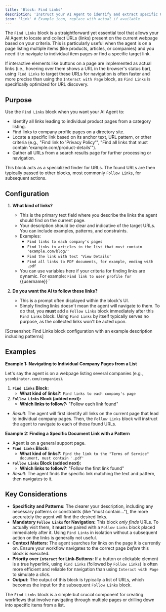 ```yaml
---
title: 'Block: Find Links'
description: 'Instruct your AI Agent to identify and extract specific URLs from the current webpage for navigation or data collection.'
icon: 'link' # Example icon, replace with actual if available
---
```


The `Find Links` block is a straightforward yet essential tool that allows your AI Agent to locate and collect URLs (links) present on the current webpage based on your criteria. This is particularly useful when the agent is on a page listing multiple items (like products, articles, or companies) and you need it to navigate to individual item pages or find a specific target link.

If interactive elements like buttons on a page are implemented as actual links (i.e., hovering over them shows a URL in the browser's status bar), using `Find Links` to target these URLs for navigation is often faster and more precise than using the `Interact with Page` block, as `Find Links` is specifically optimized for URL discovery.

## Purpose

Use the `Find Links` block when you want your AI Agent to:

* Identify all links leading to individual product pages from a category listing.
* Find links to company profile pages on a directory site.
* Locate a specific link based on its anchor text, URL pattern, or other criteria (e.g., "Find link to 'Privacy Policy'", "Find all links that must contain 'example.com/product-details'").
* Gather all URLs from a search results page for further processing or navigation.

This block acts as a specialized finder for URLs. The found URLs are then typically passed to other blocks, most commonly `Follow Links`, for subsequent actions.

## Configuration

1.  **What kind of links?**
    * This is the primary text field where you describe the links the agent should find on the current page.
    * Your description should be clear and indicative of the target URLs. You can include examples, patterns, and constraints.
    * Examples:
        * `Find links to each company's pages`
        * `Find links to articles in the list that must contain 'example.com/blog/'`
        * `Find the link with text 'View Details'`
        * `Find all links to PDF documents, for example, ending with .pdf`
    * You can use variables here if your criteria for finding links are dynamic. For example: `Find link to user profile for `{{username}}``

2.  **Do you want the AI to follow these links?**
    * This is a prompt often displayed within the block's UI.
    * Simply finding links doesn't mean the agent will navigate to them. To do that, you **must** add a `Follow Links` block immediately after this `Find Links` block. Using `Find Links` by itself typically serves no purpose, as the collected links won't be acted upon.

[Screenshot: Find Links block configuration with an example description including patterns]

## Examples

**Example 1: Navigating to Individual Company Pages from a List**

Let's say the agent is on a webpage listing several companies (e.g., `ycombinator.com/companies`).

1.  **`Find Links` Block:**
    * **What kind of links?:** `Find links to each company's page`
2.  **`Follow Links` Block (added next):**
    * **Which links to follow?:** "Follow each link found"
* *Result:* The agent will first identify all links on the current page that lead to individual company pages. Then, the `Follow Links` block will instruct the agent to navigate to each of those found URLs.

**Example 2: Finding a Specific Document Link with a Pattern**

* Agent is on a general support page.
* **`Find Links` Block:**
    * **What kind of links?:** `Find the link to the "Terms of Service" document, must contain '.pdf'`
* **`Follow Links` Block (added next):**
    * **Which links to follow?:** "Follow the first link found"
* *Result:* The agent finds the specific link matching the text and pattern, then navigates to it.

## Key Considerations

* **Specificity and Patterns:** The clearer your description, including any necessary patterns or constraints (like "must contain..."), the more accurately the agent will find the desired links.
* **Mandatory `Follow Links` for Navigation:** This block *only finds* URLs. To actually visit them, it **must** be paired with a `Follow Links` block placed immediately after it. Using `Find Links` in isolation without a subsequent action on the links is generally not useful.
* **Context Matters:** The agent searches for links on the page it is currently on. Ensure your workflow navigates to the correct page *before* this block is executed.
* **Priority over `Interact` for Link-Buttons:** If a button or clickable element is a true hyperlink, using `Find Links` (followed by `Follow Links`) is often more efficient and reliable for navigation than using `Interact with Page` to simulate a click.
* **Output:** The output of this block is typically a list of URLs, which becomes the input for the subsequent `Follow Links` block.

The `Find Links` block is a simple but crucial component for creating workflows that involve navigating through multiple pages or drilling down into specific items from a list.